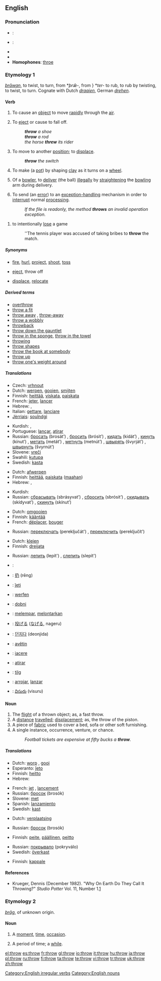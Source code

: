 ==English==
{{rfc|It's not clear to me that noun sense 4 under etymology 1 actually belongs in this etymology, and discussion at RFV suggests that there are other people to whom it's not clear, either.}}

===Pronunciation===
*{{italbrac|UK}}: {{IPA|/θɹəʊ/}}
*{{italbrac|US}}: {{IPA|/θɻoʊ/}}
*{{audio|en-us-throw.ogg|Audio (US)}}
*{{rhymes|əʊ}}
*'''Homophones''': [[throe]]

===Etymology 1===
{{OE.}} ''[[þrawan|þrāwan]]'', to twist, to turn, from {{Ger.}} *''þrǣ-'', from {{PIE.}}} *''ter-'' to rub, to rub by twisting, to twist, to turn. Cognate with Dutch ''[[draaien]]'', German ''[[drehen]]''.

====Verb====
{{en-verb|throws|throwing|threw|thrown}}

#{{transitive}} To cause an [[object]] to move [[rapidly]] through the [[air]].
#{{transitive}} To [[eject]] or cause to fall off.
#:'''''throw''' a shoe''
#:'''''throw''' a rod''
#:''the horse '''threw''' its rider''
#{{transitive}} To move to another [[position]]; to [[displace]].
#: '''''throw''' the switch''
#{{context|ceramics}} To make (a [[pot]]) by shaping [[clay]] as it turns on a [[wheel]].
#{{context|transitive|cricket}} Of a [[bowler]], to [[deliver]] (the ball) [[illegally]] by [[straighten]]ing the [[bowling]] arm during delivery.
#{{context|transitive|computing}} To send (an [[error]]) to an [[exception-handling]] mechanism in order to [[interrupt]] normal [[processing]].
#:''If the file is readonly, the method '''throws''' an invalid operation exception.''
<!--this is C++ or some other programming language; it's not English!
#:<code>''if(this.IsReadonly)''</code>
#::<code>'''''throw''' new System.InvalidOperationException("Cannot write to readonly file.");''</code>-->
#{{sports}} to intentionally [[lose]] a game 
#:''The tennis player was accused of taking bribes to '''throw''' the match.

=====Synonyms=====
*{{italbrac-colon|cause an object to move rapidly through the air}} [[fire]], [[hurl]], [[project]], [[shoot]], [[toss]]
*{{italbrac-colon|eject or cause to fall off}} [[eject]], throw off
*{{italbrac-colon|move to another position}} [[displace]], [[relocate]]

=====Derived terms=====
*[[overthrow]]
*[[throw a fit]]
*[[throw away]]<!--verb-->, [[throw-away]]<!--adjective,noun-->
*[[throw a wobbly]]
*[[throwback]]
*[[throw down the gauntlet]]
*[[throw in the sponge]], [[throw in the towel]]
*[[throwing]]<!--as in "throwing arm"-->
*[[throw shapes]]
*[[throw the book at somebody]]
*[[throw up]]
*[[throw one's weight around]]

=====Translations=====
{{trans-top|cause an object to move rapidly through the air}}
*Czech: [[vrhnout]]
*Dutch: [[werpen]], [[gooien]], [[smijten]]
*Finnish: [[heittää]], [[viskata]], [[paiskata]]
*French: [[jeter]], [[lancer#French|lancer]]
*Hebrew: {{t|he|זרק|tr=zarák|sc=Hebr}}, {{he-translation|העיף|tr=hi'íf|sc=Hebr}}
*Italian: [[gettare]], [[lanciare]]
*[[Jèrriais]]: [[souîndgi]]
{{trans-mid}}
*Kurdish: {{KUchar|[[هاوێشتن]]}}, {{KUchar|[[فڕێدان]]}}
*Portuguese: [[lançar]], [[atirar]]
*Russian: [[бросать]] (brosát’) {{impf}}, [[бросить]] (brósit’) {{pf}}, [[кидать]] (kidát’) {{impf}}, [[кинуть]] (kínut’) {{pf}}, [[метать]] (metát’) {{impf}}, [[метнуть]] (metnút’) {{pf}}, [[швырять]] (švyrját’) {{impf}}, [[швырнуть]] (švyrnút’) {{pf}}
*Slovene: [[vreči]]
*Swahili: [[kutupa]]
*Swedish: [[kasta]]
{{trans-bottom}}

{{trans-top|eject or cause to fall off}}
*Dutch: [[afwerpen]]
*Finnish: [[heittää]], [[paiskata]] ([[maa|maahan]])
*Hebrew: {{t|he|זרק|tr=zarák|sc=Hebr}}, {{he-translation|העיף|tr=hi'íf|sc=Hebr}}
{{trans-mid}}
*Kurdish: {{KUchar|[[هاوێشتن]]}}
*Russian: [[сбрасывать]] (sbrásyvat’) {{impf}}, [[сбросить]] (sbrósit’) {{pf}}, [[скидывать]] (skídyvat’) {{impf}}, [[скинуть]] (skínut’) {{pf}}
{{trans-bottom}}

{{trans-top|move to another position}}
*Dutch: [[omgooien]]
*Finnish: [[kääntää]]
*French: [[déplacer]], [[bouger]]
{{trans-mid}}
*Russian: [[переключать]] (pereključát') {{impf}}, [[переключить]] (pereključít') {{pf}}
{{trans-bottom}}

{{trans-top|make (a pot) by shaping clay as it turns on a wheel}}
*Dutch: [[kleien]]
*Finnish: [[dreijata]]
{{trans-mid}}
*Russian: [[лепить]] (lepít') {{impf}}, [[слепить]] (slepít') {{pf}}
{{trans-bottom}}

{{trans-top|in cricket, to deliver (the ball) illegally by straightening the bowling arm during delivery}}
{{trans-mid}}
{{trans-bottom}}

{{trans-top|computing: send (an error) to an exception-handling mechanism}}
{{trans-mid}}
{{trans-bottom}}

{{checktrans}}
{{trans-top|translations to be checked}}
*{{ttbc|Arabic}}: {{ARchar|[[رمى]]}} {{IPAchar|(rámma)}}
*{{ttbc|Chinese}}: [[扔]] (rēng)
*{{ttbc|Esperanto}}: [[ĵeti]]
*{{ttbc|German}}: [[werfen]]
*{{ttbc|Hungarian}}: [[dobni]]
*{{ttbc|Indonesian}}: [[lempar|melempar]], [[lontar|melontarkan]]
*{{ttbc|Japanese}}: [[投げる]] ([[なげる]], nageru)
*{{ttbc|Korean}}: [[던지다]] (deonjida)
*{{ttbc|Kurdish}}: [[avêtin]]
*{{ttbc|Latin}}: [[iacere]]
*{{ttbc|Portuguese}}: [[atirar]]
*{{ttbc|Scottish Gaelic}}: [[tilg]]
*{{ttbc|Spanish}}: [[arrojar]], [[lanzar]]
*{{ttbc|Telugu}}: [[విసురు]] (visuru)
{{trans-bottom}}

====Noun====
{{en-noun}}

# The [[flight]] of a thrown object; as, a fast throw.
# A [[distance]] [[travel]]led; [[displace]]ment; as, the throw of the piston.
# A piece of [[fabric]] used to cover a bed, sofa or other soft furnishing.
# A single instance, occurrence, venture, or chance.
#:''Football tickets are expensive at fifty bucks a '''throw'''.''

=====Translations=====
{{trans-top|flight of a thrown object}}
*Dutch: [[worp]] {{m}}, [[gooi]] {{m}}
*Esperanto: [[ĵeto]]
*Finnish: [[heitto]]
*Hebrew: {{he-translation|זריקה|zriká}} {{f}}
{{trans-mid}}
*French: [[jet#French|jet]] {{m}}, [[lancement]] {{m}}
*Russian: [[бросок]] (brosók) {{m}}
*Slovene: [[met#Slovene|met]] {{m}}
*Spanish: [[lanzamiento]] {{m}}
*Swedish: [[kast]] {{n}}
{{trans-bottom}}

{{trans-top|a distance travelled}}
*Dutch: [[verplaatsing]] {{f}}
{{trans-mid}}
*Russian: [[бросок]] (brosók) {{m}}
{{trans-bottom}}

{{trans-top|piece of fabric used to cover a bed, sofa or other soft furnishing}}
*Finnish: [[peite]], [[päällinen]], [[peitto]]
{{trans-mid}}
*Russian: [[покрывало]] (pokryválo) {{n}}
*Swedish: [[överkast]] {{n}}
{{trans-bottom}}

{{trans-top|single instance, occurrence, venture, or chance}}
*Finnish: [[kappale]]
{{trans-mid}}
{{trans-bottom}}

====References====
*Krueger, Dennis (December 1982). "Why On Earth Do They Call It Throwing?" ''Studio Potter'' Vol. 11, Number 1.[http://www.studiopotter.org/articles/?art=art0001]

===Etymology 2===
{{OE.}} ''[[þrag|þrāg]]'', of unknown origin.

====Noun====
{{en-noun}}

# {{obsolete}} A [[moment]], [[time]], [[occasion]].
# {{obsolete}} A period of time; a [[while]].

[[Category:English irregular verbs]]
[[Category:English nouns]]

[[el:throw]]
[[es:throw]]
[[fr:throw]]
[[gl:throw]]
[[io:throw]]
[[it:throw]]
[[hu:throw]]
[[ja:throw]]
[[pl:throw]]
[[ru:throw]]
[[fi:throw]]
[[ta:throw]]
[[te:throw]]
[[vi:throw]]
[[tr:throw]]
[[uk:throw]]
[[zh:throw]]